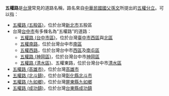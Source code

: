'''五權路'''是[[台灣|台灣]]常見的道路名稱，路名來自[[中華民國|中華民國]][[國父|國父]][[孫文|孫文]]所提出的[[五權分立|五權分立]]。可以指：
* [[五權路_(五股區)|五權路 (五股區)]]，位於台灣[[新北市|新北市]]五股區
* 台灣[[臺中市|台中市]]有多條名為“五權路”的道路：
** [[五權路_(台中市區)|五權路 (台中市區)]]，位於台灣[[臺中市|臺中市]][[西區_(臺中市)|西區]]與[[北區_(臺中市)|北區]]
** [[五權路_(台中市區)#0|五權南路]]，位於台灣台中市[[南區_(臺中市)|南區]]
** [[五權西路|五權西路]]，位於台灣台中市[[西區_(臺中市)|西區]]及[[南屯區|南屯區]] 
** [[五權路_(神岡區)|五權路 (神岡區)]]，位於台灣台中市[[神岡區|神岡區]]
** [[五權路_(清水區)|五權路 (清水區)]]、五權東路，位於台灣台中市[[清水區_(臺中市)|清水區]]
* [[五權路_(高雄市)|五權路 (高雄市)]]，位於台灣[[高雄市|高雄市]]
* [[五權路_(北斗鎮)|五權路 (北斗鎮)]]，位於台灣[[彰化縣|彰化縣]][[北斗市|北斗市]]
* [[五權路_(九如鄉)|五權路 (九如鄉)]]，位於台灣[[屏東縣|屏東縣]][[九如鄉|九如鄉]]
* [[五權路_(成功鎮)|五權路 (成功鎮)]]，位於台灣[[臺東縣|台東縣]][[成功鎮|成功鎮]]
{{disambig|Cat=三字亞洲路名消歧義}}
